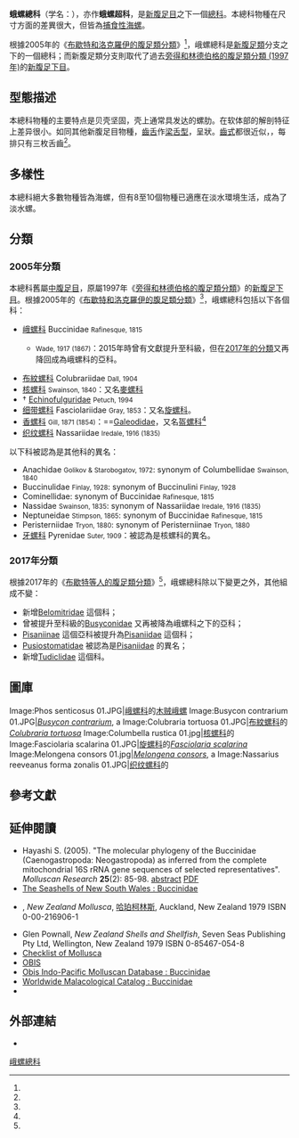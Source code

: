 {{Automatic taxobox
| image = Penion maximus (Tryon, 1881).jpg
| image_caption = 一隻''{{tsl|en|Penion maximus}}''的[[螺殼|螺殼]]
| taxon = Buccinoidea
| authority = [[康斯坦丁·萨米埃尔·拉菲内克-施马尔茨|Rafinesque]], 1815
| subdivision_ranks = [[科_(生物)|科]]
| subdivision = [[#分類|見內文]]
| diversity_ref = <ref name="Strong 2008" />
| diversity_link = #多樣性
| diversity = 除8至10個物種為淡水螺，其餘物種皆為海螺。
| synonyms_ref = {{r|WoRMS_382214}}
| synonyms = 
* Cominellidae
* Donovaniinae
}}

'''蛾螺總科'''（学名：{{lang|la|Buccinoidea}}），亦作'''蛾螺超科'''{{r|Li et al 2010 }}，是[[新腹足目|新腹足目]]之下一個[[總科|總科]]。本總科物種在尺寸方面的差異很大，但皆為[[捕食性動物|捕食性]][[海螺|海螺]]。

根據2005年的《[[布歇特和洛克羅伊的腹足類分類_(2005年)|布歇特和洛克羅伊的腹足類分類]]》<ref name="Bouchet 2005" />，峨螺總科是[[新腹足目|新腹足類]]分支之下的一個總科；而新腹足類分支則取代了過去[[旁得和林德伯格的腹足類分類_(1997年)|旁得和林德伯格的腹足類分類 (1997年)]]的[[新腹足目|新腹足下目]]。

==型態描述==
本總科物種的主要特点是贝壳坚固，壳上通常具发达的螺肋{{r|Li et al 2010 |Keen 1971}}。在软体部的解剖特征上差异很小{{r|Li et al 2010 |Ponder 1973 }}。如同其他新腹足目物種，[[齒舌|齒舌]]作[[齒舌#七種齒舌形態|梁舌型]]，呈{{link-en|銼|rasp}}狀{{r|Li et al 2010 |Keen 1971| IZ}}。[[齒式|齒式]]都很近似，{{r|Li et al 2010 |Keen 1971}}，每排只有三枚舌齒<ref name=IZ/>。

==多樣性==
本總科絕大多數物種皆為海螺，但有8至10個物種已適應在淡水環境生活，成為了淡水螺。

==分類==
===2005年分類===
{{see also|新腹足目#2005年分類}}
本總科舊屬[[中腹足目|中腹足目]]，原屬1997年《[[旁得和林德伯格的腹足類分類_(1997年)|旁得和林德伯格的腹足類分類]]》的[[新腹足目|新腹足下目]]{{r|Ponder 1997}}。根據2005年的《[[布歇特和洛克羅伊的腹足類分類_(2005年)#新腹足類支序|布歇特和洛克羅伊的腹足類分類]]》<ref name="Bouchet 2005" />，峨螺總科包括以下各個科：
* [[峨螺科|峨螺科]] Buccinidae <small>Rafinesque, 1815</small>
** {{tsl|en|Busyconidae|Busyconidae|Busyconinae}} <small>Wade, 1917 (1867)</small>：2015年時曾有文獻提升至科級，但在[[#2017年分類|2017年的分類]]又再降回成為峨螺科的亞科{{r|WoRMS_411749}}。
*[[布紋螺科|布紋螺科]] Colubrariidae <small>Dall, 1904</small>
* [[核螺科|核螺科]] {{tsl|en|Columbellidae}} <small>Swainson, 1840</small>：又名[[麥螺科|麥螺科]]{{r|shelldoc_000008 |page2=51}}
* † [[Echinofulguridae|Echinofulguridae]] <small>Petuch, 1994</small>
*[[细带螺科|细带螺科]]{{r|Li et al 2010 }} Fasciolariidae <small>Gray, 1853</small>：又名[[旋螺科|旋螺科]]。
* [[香螺科|香螺科]] {{tsl|en|Melongenidae}} <small>Gill, 1871 (1854)</small>：==[[Galeodidae|Galeodidae]]，又名[[盔螺科|盔螺科]]<ref name="qzx" />
* [[织纹螺科|织纹螺科]] Nassariidae <small>Iredale, 1916 (1835)</small>

;以下科被認為是其他科的異名：
* Anachidae <small>Golikov & Starobogatov, 1972</small>: synonym of Columbellidae <small>Swainson, 1840</small>
* Buccinulidae <small>Finlay, 1928</small>: synonym of Buccinulini <small>Finlay, 1928</small>
* Cominellidae: synonym of Buccinidae <small>Rafinesque, 1815</small>
* Nassidae <small>Swainson, 1835</small>: synonym of Nassariidae <small>Iredale, 1916 (1835)</small>
* Neptuneidae <small>Stimpson, 1865</small>: synonym of Buccinidae <small>Rafinesque, 1815</small>
* Peristerniidae <small>Tryon, 1880</small>: synonym of Peristerniinae <small>Tryon, 1880</small>
* [[牙螺科|牙螺科]] Pyrenidae <small>Suter, 1909</small>{{r|shelldoc_000008|page1=51|Li et al 2010}}：被認為是核螺科的異名。

===2017年分類===
{{see also|新腹足目#2017年分類}}
根據2017年的《[[布歇特等人的腹足類分類_(2017年)#新腹足目|布歇特等人的腹足類分類]]》<ref name="Bouchet 2017" />，峨螺總科除以下變更之外，其他組成不變：
* 新增[[Belomitridae|Belomitridae]] {{small|Kantor, Puillandre, Rivasseau & Bouchet, 2012}}這個科；
* 曾被提升至科級的[[Busyconidae|Busyconidae]] {{small|Wade, 1917 (1867)}}又再被降為峨螺科之下的亞科{{r|WoRMS_411749}}；
* [[Pisaniinae|Pisaniinae]] {{small|Gray, 1857}}這個亞科被提升為[[Pisaniidae|Pisaniidae]] {{small|Gray, 1857}}這個科；
* [[Pusiostomatidae|Pusiostomatidae]] {{small|Iredale, 1940}}被認為是[[Pisaniidae|Pisaniidae]] {{small|Gray, 1857}}的異名；
* 新增[[Tudiclidae|Tudiclidae]] {{small|Cossmann, 1901}}這個科。

==圖庫==
{{clr}}
<gallery style="text-align:center;" mode="packed">
Image:Phos senticosus 01.JPG|[[峨螺科|峨螺科]]的[[木贼峨螺|木贼峨螺]]
Image:Busycon contrarium 01.JPG|''[[Busycon_contrarium|Busycon contrarium]]'', a {{tsl|en|Busyconidae}}
Image:Colubraria tortuosa 01.JPG|[[布紋螺科|布紋螺科]]的''[[Colubraria_tortuosa|Colubraria tortuosa]]''
Image:Columbella rustica 01.jpg|[[核螺科|核螺科]]的''{{tsl|en|Columbella rustica}}''
Image:Fasciolaria scalarina 01.JPG|[[旋螺科|旋螺科]]的''[[Fasciolaria_scalarina|Fasciolaria scalarina]]''
Image:Melongena consors 01.jpg|''[[Melongena_consors|Melongena consors]]'', a {{tsl|en|Melongenidae}}
Image:Nassarius reeveanus forma zonalis 01.JPG|[[织纹螺科|织纹螺科]]的''{{tsl|en|Nassarius reeveanus}}''
</gallery>

==參考文獻==
{{reflist |refs=
<ref name="Bouchet 2005">{{Bouchet 2005}}</ref>
<ref name="Bouchet 2017">{{Bouchet 2017}}</ref>
<ref name=IZ>{{cite book
 |last= Barnes |first=Robert D. |year=1982
 |title= Invertebrate Zoology |publisher= Holt-Saunders International |location= Philadelphia, PA, USA.
 |isbn=0-03-056747-5 |page= 376 |language=en }}</ref>
<ref name="Keen 1971">{{cite book
 |last=Keen |first=A M |year=1971
 |title=Sea shells of tropical west America; marine mollusks from Baja California to Peru
 |edition=2nd ed. 
 |publisher=Stanford University Press
 |location=Stanford, California, USA.
 |page=604 |language=en }}</ref>
<ref name="Li et al 2010">{{cite journal
 |url=http://qdhys.ijournal.cn/hyyhz/ch/reader/create_pdf.aspx?file_no=201004004
 |author1=[[李海涛_(动物学家)|李海涛]]
 |author2=[[朱艾嘉|朱艾嘉]]
 |author3=[[方宏达|方宏达]]
 |author4=[[董燕红|董燕红]]
 |author5=[[黄楚光|黄楚光]]
 |year=2010
 |title=蛾螺科、织纹螺科和细带螺科腹足类齿舌的形态学研究
 |journal=《[[海洋与湖沼|海洋与湖沼]]》
 |volume=41 |issue=4
 |date=2010-07
 |access-date=2017-08-05
 |language=zh-hans
 |archive-url=https://web.archive.org/web/20170805020813/http://qdhys.ijournal.cn/hyyhz/ch/reader/create_pdf.aspx?file_no=201004004
 |archive-date=2017-08-05
 |dead-url=yes
 }}</ref>
<ref name="Ponder 1997">{{Ponder 1997}}</ref>
<ref name="qzx">{{cite book
 |editor=[[齐钟彥|齐钟彥]] |year=1998
 |title=中国经济软体动物
 |publisher=中國農業出版社
 |isbn=7-109-04711-3 |language=zh-hans }}</ref>
<ref name="shelldoc_000008">{{shelldoc/000008}}</ref>
<ref name="Strong 2008">{{cite journal
 |last1=Strong |first1=E. E.
 |last2=Gargominy |first2=O.
 |last3=Ponder |first3=Winston
 |last4=Bouchet|first4=P.|authorlink4=菲利普·布歇特
 |year=2008
 |title=Global Diversity of Gastropods (Gastropoda; Mollusca) in Freshwater
 |journal=''{{tsl|en|Hydrobiologia}}''  |volume=595 |pages=149-166 |id={{hdl|10088/7390}} |doi=10.1007/s10750-007-9012-6 |language=en }}</ref>
<ref name="WoRMS_382214">{{WoRMS |id=382214
 |title=Buccinoidea Rafinesque, 1815 }}</ref>
<ref name="WoRMS_411749">{{WoRMS |id=411749
 |title=Busyconinae Wade, 1917 (1867) |db=MolluscaBase
 |last1=Bouchet |first1=Philippe
 |last2=Gofas   |first2=Serge
 |date=2018-01-22 |access-date=2018-10-30}}</ref>
}}

==延伸閱讀==
* Hayashi S. (2005). "The molecular phylogeny of the Buccinidae (Caenogastropoda: Neogastropoda) as inferred from the complete mitochondrial 16S rRNA gene sequences of selected representatives". ''Molluscan Research'' '''25'''(2): 85-98. [http://www.mapress.com/mr/content/v25/2005f/n2p098.htm abstract] {{Wayback|url=http://www.mapress.com/mr/content/v25/2005f/n2p098.htm |date=20200401074327 }} [http://www.mapress.com/mr/content/v25/2005f/n2p098.pdf PDF] {{Wayback|url=http://www.mapress.com/mr/content/v25/2005f/n2p098.pdf |date=20160303220721 }}
* [http://seashellsofnsw.org.au/Buccininae/Pages/Buccinidae_intro.htm The Seashells of New South Wales : Buccinidae] {{Wayback|url=http://seashellsofnsw.org.au/Buccininae/Pages/Buccinidae_intro.htm |date=20210308083555 }}
* {{tsl|en|Arthur William Baden Powell}}, ''New Zealand Mollusca'', [[哈珀柯林斯|哈珀柯林斯]], Auckland, New Zealand 1979 ISBN 0-00-216906-1
* Glen Pownall, ''New Zealand Shells and Shellfish'', Seven Seas Publishing Pty Ltd, Wellington, New Zealand 1979 ISBN 0-85467-054-8
* [https://web.archive.org/web/20070221053405/http://www.mollusca.co.nz/checklist/checklist_frameset.htm Checklist of Mollusca]
* [http://data.acnatsci.org/obis/search.php/82458 OBIS]{{dead link|date=2017年12月 |bot=InternetArchiveBot |fix-attempted=yes }}
* [http://clade.ansp.org/obis/search.php/11557  Obis Indo-Pacific Molluscan Database : Buccinidae] {{Wayback|url=http://clade.ansp.org/obis/search.php/11557 |date=20111002092852 }}
* [http://wwmcat.it/malaco/photos/gastropoda/BUCCINIDAE/BUCCINIDAE.htm Worldwide Malacological Catalog : Buccinidae]{{dead link|date=2017年12月 |bot=InternetArchiveBot |fix-attempted=yes }}
*{{cite journal | author=Bouchet Ph. & Waren A.| title=Mollusca Gastropoda : Taxonomical notes on tropical deep water Buccinidae with| journal=Musé. Natn. His. Nat. Paris; Sér. A, Zoologie| year=1985| volume=133| pages=457–518}}

==外部連結==
{{Commonscat|Buccinoidea}}
*{{wikispecies-inline|Buccinoidea}}
{{Taxonbar}}
[[Category:峨螺總科|]]